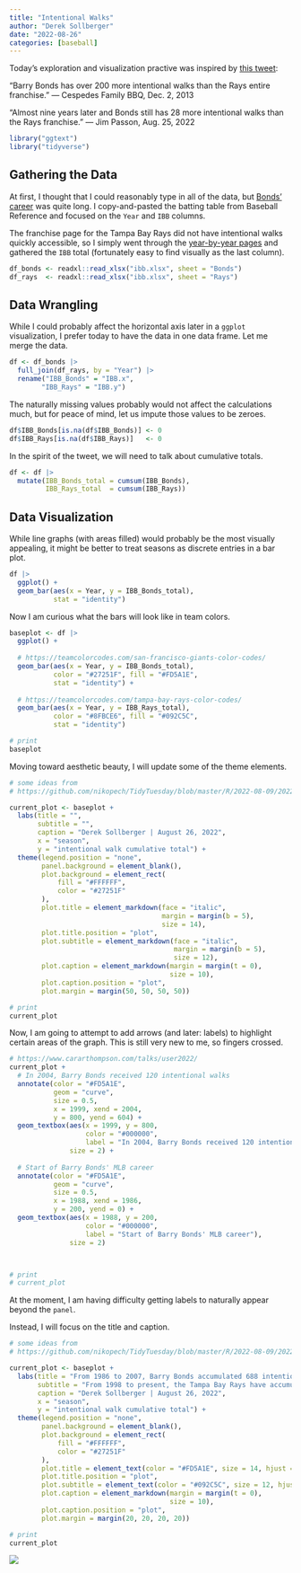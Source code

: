 ```yaml
---
title: "Intentional Walks"
author: "Derek Sollberger"
date: "2022-08-26"
categories: [baseball]
---
```


Today's exploration and visualization practive was inspired by [this tweet](https://mobile.twitter.com/PassonJim/status/1562988124808318976):

"Barry Bonds has over 200 more intentional walks than the Rays entire franchise." --- Cespedes Family BBQ, Dec. 2, 2013

"Almost nine years later and Bonds still has 28 more intentional walks than the Rays franchise." --- Jim Passon, Aug. 25, 2022

```r
library("ggtext")
library("tidyverse")
```


## Gathering the Data

At first, I thought that I could reasonably type in all of the data, but [Bonds' career](https://www.baseball-reference.com/players/b/bondsba01.shtml) was quite long.  I copy-and-pasted the batting table from Baseball Reference and focused on the `Year` and `IBB` columns.

The franchise page for the Tampa Bay Rays did not have intentional walks quickly accessible, so I simply went through the [year-by-year pages](https://www.baseball-reference.com/teams/TBD/1998.shtml) and gathered the `IBB` total (fortunately easy to find visually as the last column).

```r
df_bonds <- readxl::read_xlsx("ibb.xlsx", sheet = "Bonds")
df_rays  <- readxl::read_xlsx("ibb.xlsx", sheet = "Rays")
```

## Data Wrangling

While I could probably affect the horizontal axis later in a `ggplot` visualization, I prefer today to have the data in one data frame.  Let me merge the data.

```r
df <- df_bonds |>
  full_join(df_rays, by = "Year") |>
  rename("IBB_Bonds" = "IBB.x",
        "IBB_Rays" = "IBB.y")
```

The naturally missing values probably would not affect the calculations much, but for peace of mind, let us impute those values to be zeroes.

```r
df$IBB_Bonds[is.na(df$IBB_Bonds)] <- 0
df$IBB_Rays[is.na(df$IBB_Rays)]   <- 0
```

In the spirit of the tweet, we will need to talk about cumulative totals.

```r
df <- df |>
  mutate(IBB_Bonds_total = cumsum(IBB_Bonds),
         IBB_Rays_total  = cumsum(IBB_Rays))
```

## Data Visualization

While line graphs (with areas filled) would probably be the most visually appealing, it might be better to treat seasons as discrete entries in a bar plot.

```r
df |>
  ggplot() +
  geom_bar(aes(x = Year, y = IBB_Bonds_total),
           stat = "identity")
```

Now I am curious what the bars will look like in team colors.

```r
baseplot <- df |>
  ggplot() +
  
  # https://teamcolorcodes.com/san-francisco-giants-color-codes/
  geom_bar(aes(x = Year, y = IBB_Bonds_total),
           color = "#27251F", fill = "#FD5A1E",
           stat = "identity") +
  
  # https://teamcolorcodes.com/tampa-bay-rays-color-codes/
  geom_bar(aes(x = Year, y = IBB_Rays_total),
           color = "#8FBCE6", fill = "#092C5C",
           stat = "identity")

# print
baseplot
```

Moving toward aesthetic beauty, I will update some of the theme elements.

```r
# some ideas from
# https://github.com/nikopech/TidyTuesday/blob/master/R/2022-08-09/2022_08_09_ferris_wheels.R

current_plot <- baseplot +
  labs(title = "",
       subtitle = "",
       caption = "Derek Sollberger | August 26, 2022",
       x = "season",
       y = "intentional walk cumulative total") +
  theme(legend.position = "none",
        panel.background = element_blank(),
        plot.background = element_rect(
            fill = "#FFFFFF", 
            color = "#27251F"
        ),
        plot.title = element_markdown(face = "italic",
                                      margin = margin(b = 5),
                                      size = 14),
        plot.title.position = "plot",
        plot.subtitle = element_markdown(face = "italic",
                                         margin = margin(b = 5),
                                         size = 12),
        plot.caption = element_markdown(margin = margin(t = 0), 
                                        size = 10),
        plot.caption.position = "plot",
        plot.margin = margin(50, 50, 50, 50))

# print
current_plot
```

Now, I am going to attempt to add arrows (and later: labels) to highlight certain areas of the graph.  This is still very new to me, so fingers crossed.

```r
# https://www.cararthompson.com/talks/user2022/
current_plot +
  # In 2004, Barry Bonds received 120 intentional walks
  annotate(color = "#FD5A1E",
           geom = "curve",
           size = 0.5,
           x = 1999, xend = 2004,
           y = 800, yend = 604) +
  geom_textbox(aes(x = 1999, y = 800,
                   color = "#000000",
                   label = "In 2004, Barry Bonds received 120 intentional walks"),
               size = 2) +
  
  # Start of Barry Bonds' MLB career
  annotate(color = "#FD5A1E",
           geom = "curve",
           size = 0.5,
           x = 1988, xend = 1986,
           y = 200, yend = 0) +
  geom_textbox(aes(x = 1988, y = 200,
                   color = "#000000",
                   label = "Start of Barry Bonds' MLB career"),
               size = 2)



# print
# current_plot
```

At the moment, I am having difficulty getting labels to naturally appear beyond the `panel`.

Instead, I will focus on the title and caption.

```r
# some ideas from
# https://github.com/nikopech/TidyTuesday/blob/master/R/2022-08-09/2022_08_09_ferris_wheels.R

current_plot <- baseplot +
  labs(title = "From 1986 to 2007, Barry Bonds accumulated 688 intentional walks",
       subtitle = "From 1998 to present, the Tampa Bay Rays have accumulated 28 fewer walks",
       caption = "Derek Sollberger | August 26, 2022",
       x = "season",
       y = "intentional walk cumulative total") +
  theme(legend.position = "none",
        panel.background = element_blank(),
        plot.background = element_rect(
            fill = "#FFFFFF", 
            color = "#27251F"
        ),
        plot.title = element_text(color = "#FD5A1E", size = 14, hjust = 0.5),
        plot.title.position = "plot",
        plot.subtitle = element_text(color = "#092C5C", size = 12, hjust = 0.5),
        plot.caption = element_markdown(margin = margin(t = 0), 
                                        size = 10),
        plot.caption.position = "plot",
        plot.margin = margin(20, 20, 20, 20))

# print
current_plot
```

![](ibb.png)